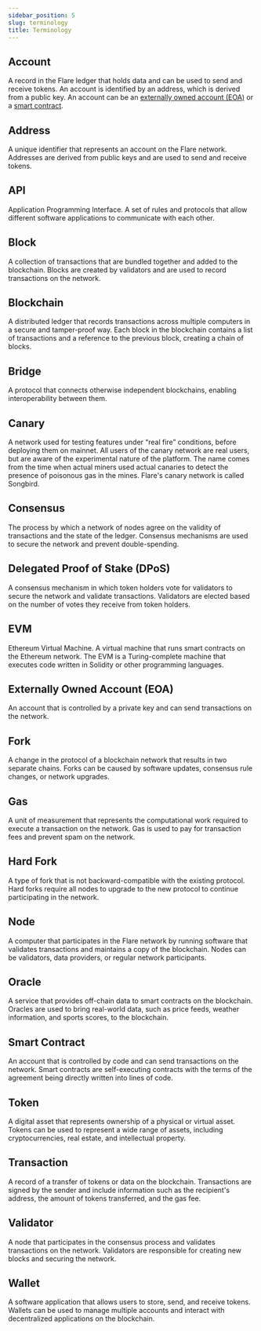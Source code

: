 ```yaml
---
sidebar_position: 5
slug: terminology
title: Terminology
---
```


## Account

A record in the Flare ledger that holds data and can be used to send and receive tokens. An account is identified by an address, which is derived from a public key. An account can be an [externally owned account (EOA)](#externally-owned-account-eoa) or a [smart contract](#smart-contract).

## Address

A unique identifier that represents an account on the Flare network. Addresses are derived from public keys and are used to send and receive tokens.

## API

Application Programming Interface. A set of rules and protocols that allow different software applications to communicate with each other.

## Block

A collection of transactions that are bundled together and added to the blockchain. Blocks are created by validators and are used to record transactions on the network.

## Blockchain

A distributed ledger that records transactions across multiple computers in a secure and tamper-proof way. Each block in the blockchain contains a list of transactions and a reference to the previous block, creating a chain of blocks.

## Bridge

A protocol that connects otherwise independent blockchains, enabling interoperability between them.

## Canary

A network used for testing features under “real fire” conditions, before deploying them on mainnet. All users of the canary network are real users, but are aware of the experimental nature of the platform. The name comes from the time when actual miners used actual canaries to detect the presence of poisonous gas in the mines. Flare's canary network is called Songbird.

## Consensus

The process by which a network of nodes agree on the validity of transactions and the state of the ledger. Consensus mechanisms are used to secure the network and prevent double-spending.

## Delegated Proof of Stake (DPoS)

A consensus mechanism in which token holders vote for validators to secure the network and validate transactions. Validators are elected based on the number of votes they receive from token holders.

## EVM

Ethereum Virtual Machine. A virtual machine that runs smart contracts on the Ethereum network. The EVM is a Turing-complete machine that executes code written in Solidity or other programming languages.

## Externally Owned Account (EOA)

An account that is controlled by a private key and can send transactions on the network.

## Fork

A change in the protocol of a blockchain network that results in two separate chains. Forks can be caused by software updates, consensus rule changes, or network upgrades.

## Gas

A unit of measurement that represents the computational work required to execute a transaction on the network. Gas is used to pay for transaction fees and prevent spam on the network.

## Hard Fork

A type of fork that is not backward-compatible with the existing protocol. Hard forks require all nodes to upgrade to the new protocol to continue participating in the network.

## Node

A computer that participates in the Flare network by running software that validates transactions and maintains a copy of the blockchain. Nodes can be validators, data providers, or regular network participants.

## Oracle

A service that provides off-chain data to smart contracts on the blockchain. Oracles are used to bring real-world data, such as price feeds, weather information, and sports scores, to the blockchain.

## Smart Contract

An account that is controlled by code and can send transactions on the network. Smart contracts are self-executing contracts with the terms of the agreement being directly written into lines of code.

## Token

A digital asset that represents ownership of a physical or virtual asset. Tokens can be used to represent a wide range of assets, including cryptocurrencies, real estate, and intellectual property.

## Transaction

A record of a transfer of tokens or data on the blockchain. Transactions are signed by the sender and include information such as the recipient's address, the amount of tokens transferred, and the gas fee.

## Validator

A node that participates in the consensus process and validates transactions on the network. Validators are responsible for creating new blocks and securing the network.

## Wallet

A software application that allows users to store, send, and receive tokens. Wallets can be used to manage multiple accounts and interact with decentralized applications on the blockchain.

